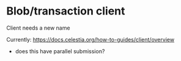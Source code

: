 # Blob/transaction client

Client needs a new name

Currently: https://docs.celestia.org/how-to-guides/client/overview

- does this have parallel submission?
